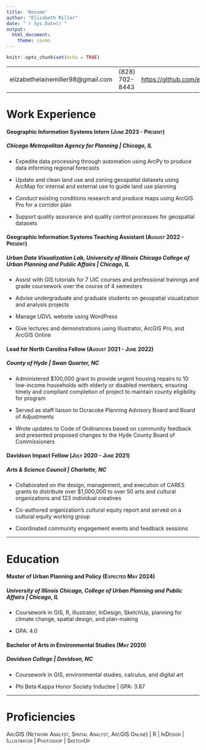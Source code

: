 ```yaml
---
title: 'Resume'
author: "Elizabeth Miller"
date: "`r Sys.Date()`"
output: 
  html_document:
    theme: cosmo
---
```


```r
knitr::opts_chunk$set(echo = TRUE)

```

|                                    |                |                                  |
|----------------------------|-----------------|---------------------------|
| elizabethelainemiller98\@gmail.com | (828) 702-8443 | <https://github.com/emiller1031> |

# Work Experience

#### Geographic Information Systems Intern [(June 2023 - Present)]{.smallcaps}

##### *Chicago Metropolitan Agency for Planning \| Chicago, IL*

-   Expedite data processing through automation using ArcPy to produce data informing regional forecasts

-   Update and clean land use and zoning geospatial datasets using ArcMap for internal and external use to guide land use planning

-   Conduct existing conditions research and produce maps using ArcGIS Pro for a corridor plan

-   Support quality assurance and quality control processes for geospatial datasets

#### Geographic Information Systems Teaching Assistant [(August 2022 - Present)]{.smallcaps}

##### *Urban Data Visualization Lab, University of Illinois Chicago College of Urban Planning and Public Affairs \| Chicago, IL*

-   Assist with GIS tutorials for 7 UIC courses and professional trainings and grade coursework over the course of 4 semesters

-   Advise undergraduate and graduate students on geospatial visualization and analysis projects

-   Manage UDVL website using WordPress

-   Give lectures and demonstrations using Illustrator, ArcGIS Pro, and ArcGIS Online

#### Lead for North Carolina Fellow [(August 2021 - June 2022)]{.smallcaps}

##### *County of Hyde \| Swan Quarter, NC*

-   Administered \$100,000 grant to provide urgent housing repairs to 10 low-income households with elderly or disabled members, ensuring timely and compliant completion of project to maintain county eligibility for program

-   Served as staff liaison to Ocracoke Planning Advisory Board and Board of Adjustments

-   Wrote updates to Code of Ordinances based on community feedback and presented proposed changes to the Hyde County Board of Commissioners

#### Davidson Impact Fellow ([July 2020 - June 2021]{.smallcaps})

##### *Arts & Science Council \| Charlotte, NC*

-   Collaborated on the design, management, and execution of CARES grants to distribute over \$1,000,000 to over 50 arts and cultural organizations and 123 individual creatives

-   Co-authored organization’s cultural equity report and served on a cultural equity working group

-   Coordinated community engagement events and feedback sessions

------------------------------------------------------------------------

# Education

#### Master of Urban Planning and Policy [(Expected May 2024)]{.smallcaps}

##### *University of Illinois Chicago, College of Urban Planning and Public Affairs \| Chicago, IL*

-   Coursework in GIS, R, Illustrator, InDesign, SketchUp, planning for climate change, spatial design, and plan-making

-   GPA: 4.0

#### Bachelor of Arts in Environmental Studies [(May 2020)]{.smallcaps}

##### *Davidson College \| Davidson, NC*

-   Coursework in GIS, environmental studies, calculus, and digital art

-   Phi Beta Kappa Honor Society Inductee \| GPA: 3.87

------------------------------------------------------------------------

# Proficiencies

[ArcGIS (Network Analyst, Spatial Analyst, ArcGIS Online) \| R \| InDesign \| Illustrator \| Photoshop \| SketchUp]{.smallcaps}
